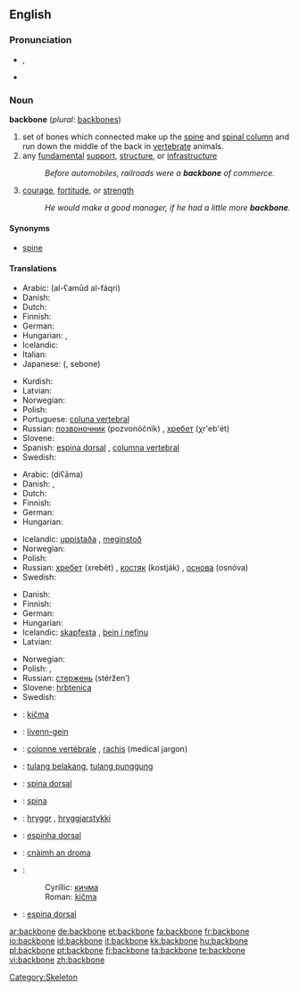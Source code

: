 ==English==

===Pronunciation===
* {{IPA|/ˈbækˌbəʊn/}}, {{SAMPA|/"b{k%b@Un/}}
* {{audio|en-us-backbone.ogg|Audio (US)}}

===Noun===
'''backbone'''  (''plural:'' [[backbones]])

# set of bones which connected make up the [[spine]] and [[spinal column]] and run down the middle of the back in [[vertebrate]] animals.
# any [[fundamental]] [[support]], [[structure]], or [[infrastructure]]
#: ''Before automobiles, railroads were a '''backbone''' of commerce.''
# [[courage]], [[fortitude]], or [[strength]]
#: ''He would make a good manager, if he had a little more '''backbone'''.''

====Synonyms====
* [[spine]]

====Translations====
{{trans-top|set of bones which connected make up the spine and spinal column}}
* Arabic: {{Arab|[[العمود الفقري]]}} (al-ʕamūd al-fáqri) {{m}}
* Danish: {{t-|da|rygrad|c}}
* Dutch: {{t+|nl|ruggengraat|m}}
* Finnish: {{t-|fi|selkäranka}}
* German: {{t+|de|Rückgrat|n}}
* Hungarian: {{t+|hu|gerincoszlop}}, {{t|hu|hátgerinc}}
* Icelandic: {{t+|is|hryggur|m}}
* Italian: {{t+|it|spina dorsale|f}}
* Japanese: {{Jpan|[[背骨]]}} ({{Jpan|[[せぼね]]}}, sebone)
{{trans-mid}}
* Kurdish: {{KUchar|[[بڕبڕه‌]]}}
* Latvian: {{t-|lv|mugurkauls|m|xs=Latvian}}
* Norwegian: {{t-|no|ryggrad|m|f}}
* Polish: {{t+|pl|kręgosłup|m}}
* Portuguese: [[coluna vertebral]] {{f}}
* Russian: [[позвоночник]] (pozvonóčnik) {{m}}, [[хребет]] (χr'eb'ét) {{m}}
* Slovene: {{t+|sl|hrbtenica|f}}
* Spanish: [[espina dorsal]] {{f}}, [[columna vertebral]] {{f}}
* Swedish: {{t+|sv|ryggrad|c}}
{{trans-bottom}}

{{trans-top|any fundamental support, structure, or infrastructure}}
* Arabic: {{Arab|[[دعامة]]}} (diʕāma) {{f}}
* Danish: {{t-|da|fundament|n}}, {{t-|da|basis|c}}
* Dutch: {{t+|nl|ruggengraat|m}}
* Finnish: {{t-|fi|selkäranka}}
* German: {{t+|de|Rückgrat|n}}
* Hungarian: {{t+|hu|gerinc}}
{{trans-mid}}
* Icelandic: [[uppistaða]] {{f}}, [[meginstoð]] {{f}}
* Norwegian: {{t-|no|ryggrad|m|f}}
* Polish: {{t|pl|trzon|m}}
* Russian: [[хребет]] (xrebét) {{m}}, [[костяк]] (kostják) {{m}}, [[основа]] (osnóva) {{f}}
* Swedish: {{t+|sv|ryggrad|c}}
{{trans-bottom}}

{{trans-top|courage, fortitude, or strength}}
* Danish: {{t-|da|rygrad|c}}
* Finnish: {{t-|fi|selkäranka}}
* German: {{t+|de|Rückgrat|n}}
* Hungarian: {{t+|hu|gerinc}}
* Icelandic: [[skapfesta]] {{f}}, [[bein í nefinu]] {{n}}
* Latvian: {{t-|lv|mugurkauls|m|xs=Latvian}}
{{trans-mid}}
* Norwegian: {{t-|no|ryggrad|m|f}}
* Polish: {{t|pl|charakter}}, {{t+|pl|kręgosłup|m}}
* Russian: [[стержень]] (stéržen’) {{m}}
* Slovene: [[hrbtenica]] {{f}}
* Swedish: {{t+|sv|ryggrad|c}}
{{trans-bottom}}

{{checktrans-top}}
* {{ttbc|Bosnian}}: [[kičma]] {{f}}
* {{ttbc|Breton}}: [[livenn-gein]] {{f}}
* {{ttbc|French}}: [[colonne vertébrale]] {{f}}, [[rachis]] {{m}} (medical jargon)
* {{ttbc|Indonesian}}: [[tulang belakang]], [[tulang punggung]]
* {{ttbc|Interlingua}}: [[spina dorsal]]
* {{ttbc|Latin}}: [[spina]] {{f}}
* {{ttbc|Old Norse}}: [[hryggr]] {{m}}, [[hryggjarstykki]] {{n}}
* {{ttbc|Portuguese}}: [[espinha dorsal]] {{f}} {{italbrac|Brazil}}
* {{ttbc|Scottish Gaelic}}: [[cnàimh an droma]] {{m}}
* {{ttbc|Serbian}}:
*: Cyrillic: [[кичма]] {{f}}
*: Roman: [[kičma]] {{f}}
* {{ttbc|Spanish}}: [[espina dorsal]] {{f}}
{{checktrans-bottom}}

[[Category:Skeleton]]

[[ar:backbone]]
[[de:backbone]]
[[et:backbone]]
[[fa:backbone]]
[[fr:backbone]]
[[io:backbone]]
[[id:backbone]]
[[it:backbone]]
[[kk:backbone]]
[[hu:backbone]]
[[pl:backbone]]
[[pt:backbone]]
[[fi:backbone]]
[[ta:backbone]]
[[te:backbone]]
[[vi:backbone]]
[[zh:backbone]]